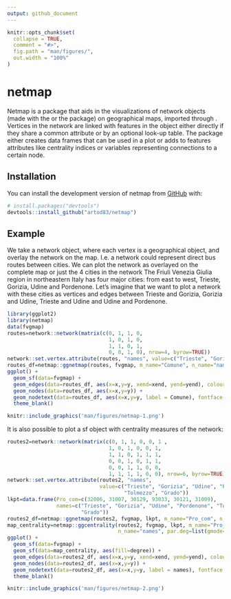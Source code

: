 ```yaml
---
output: github_document
---
```


<!-- README.md is generated from README.Rmd. Please edit that file -->

```r
knitr::opts_chunk$set(
  collapse = TRUE,
  comment = "#>",
  fig.path = "man/figures/",
  out.width = "100%"
)
```

# netmap

<!-- badges: start -->
<!-- badges: end -->

Netmap is a package that aids in the visualizations of network objects (made with the \code{network} or the \code{igraph} package) on geographical maps, imported through \code{sf}. Vertices in the network are linked with features in the \code{sf} object either directly if they share a common attribute or by an optional look-up table.
The package either creates data frames that can be used in a \code{ggplot2} plot or adds to \code{sf} features attributes like centrality indices or variables representing connections to a certain node.

## Installation

You can install the development version of netmap from [GitHub](https://github.com/) with:

``` r
# install.packages("devtools")
devtools::install_github("artod83/netmap")
```

## Example

We take a network object, where each vertex is a geographical object, and overlay the network on the map. I.e. a network could represent direct bus routes between cities. 
We can plot the network as overlayed on the complete map or just the 4 cities in the network
The Friuli Venezia Giulia region in northeastern Italy has four major cities: from east to west, Trieste, Gorizia, Udine and Pordenone. Let's imagine that we want to plot a network with these cities as vertices and edges between Trieste and Gorizia, Gorizia and Udine, Trieste and Udine and Udine and Pordenone.

```r
library(ggplot2)
library(netmap)
data(fvgmap)
routes=network::network(matrix(c(0, 1, 1, 0, 
                                 1, 0, 1, 0, 
                                 1, 1, 0, 1, 
                                 0, 0, 1, 0), nrow=4, byrow=TRUE))
network::set.vertex.attribute(routes, "names", value=c("Trieste", "Gorizia", "Udine", "Pordenone"))
routes_df=netmap::ggnetmap(routes, fvgmap, m_name="Comune", n_name="names")
ggplot() +
  geom_sf(data=fvgmap) +
  geom_edges(data=routes_df, aes(x=x,y=y, xend=xend, yend=yend), colour="red") +
  geom_nodes(data=routes_df, aes(x=x,y=y)) +
  geom_nodetext(data=routes_df, aes(x=x,y=y, label = Comune), fontface = "bold") +
  theme_blank()
```
```r
knitr::include_graphics('man/figures/netmap-1.png')
```

It is also possible to plot a sf object with centrality measures of the network:

```r
routes2=network::network(matrix(c(0, 1, 1, 0, 0, 1 ,
                                 1, 0, 1, 0, 0, 1,
                                 1, 1, 0, 1, 1, 1,
                                 0, 0, 1, 0, 1, 1,
                                 0, 0, 1, 1, 0, 0,
                                 1, 1, 1, 1, 0, 0), nrow=6, byrow=TRUE))
network::set.vertex.attribute(routes2, "names", 
                              value=c("Trieste", "Gorizia", "Udine", "Pordenone", 
                                      "Tolmezzo", "Grado"))
lkpt=data.frame(Pro_com=c(32006, 31007, 30129, 93033, 30121, 31009), 
                names=c("Trieste", "Gorizia", "Udine", "Pordenone", "Tolmezzo", 
                        "Grado"))
routes2_df=netmap::ggnetmap(routes2, fvgmap, lkpt, m_name="Pro_com", n_name="names")
map_centrality=netmap::ggcentrality(routes2, fvgmap, lkpt, m_name="Pro_com", 
                                    n_name="names", par.deg=list(gmode="graph"))
ggplot() +
  geom_sf(data=fvgmap) +
  geom_sf(data=map_centrality, aes(fill=degree)) +
  geom_edges(data=routes2_df, aes(x=x,y=y, xend=xend, yend=yend), colour="red") +
  geom_nodes(data=routes2_df, aes(x=x,y=y)) +
  geom_nodetext(data=routes2_df, aes(x=x,y=y, label = names), fontface = "bold") +
  theme_blank()
```

```r
knitr::include_graphics('man/figures/netmap-2.png')
```
